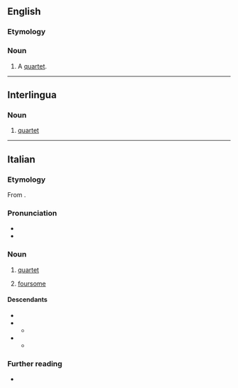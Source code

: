 ==English==

===Etymology===
{{bor|en|it|quartetto}}

===Noun===
{{en-noun|s|quartetti}}

# {{lb|en|archaic}} A [[quartet]].

----

==Interlingua==

===Noun===
{{ia-noun}}

# [[quartet]]

----

==Italian==

===Etymology===
From {{m|it|quarto}}.

===Pronunciation===
* {{it-IPA}}
* {{rhymes|it|etto}}

===Noun===
{{it-noun|m}}

# {{lb|it|music}} [[quartet]]
# [[foursome]]

====Descendants====
* {{desc|en|quartetto|bor=1}}
* {{desc|fr|quartette|bor=1}}
** {{desc|en|quartet|bor=1}}
* {{desc|es|cuarteto|bor=1}}
** {{desc|en|cuarteto|bor=1}}

===Further reading===
* {{R:it:Trec}}